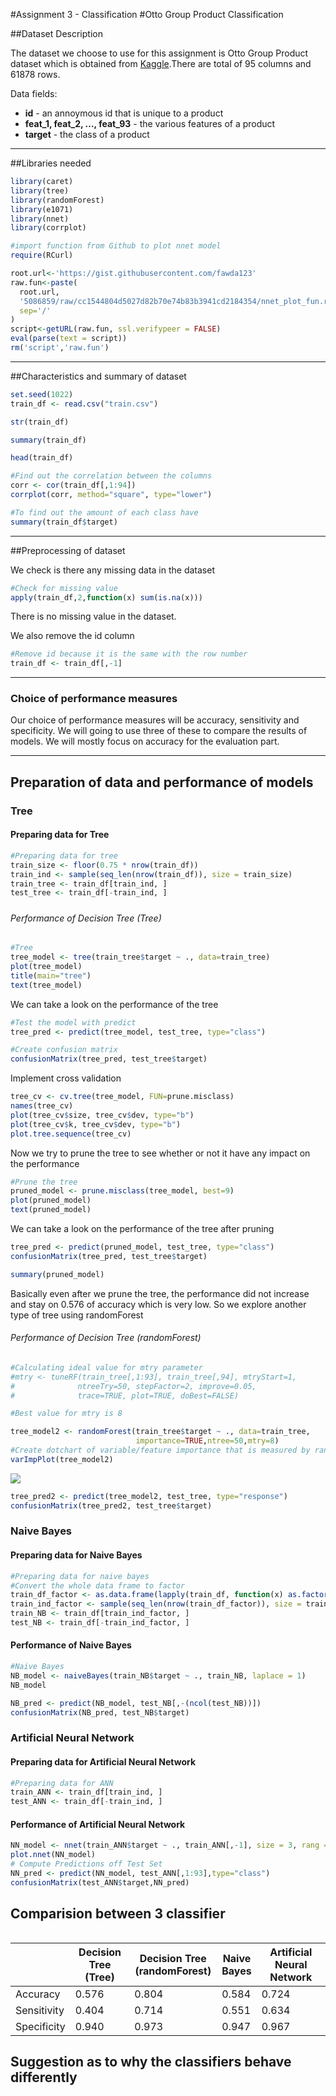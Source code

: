 #Assignment 3 - Classification
#Otto Group Product Classification

##Dataset Description

<p>The dataset we choose to use for this assignment is Otto Group Product dataset which is obtained from <a href="https://www.kaggle.com/c/otto-group-product-classification-challenge">Kaggle</a>.There are total of 95 columns and 61878 rows.</p>
Data fields:
<ul>
  <li>**id** - an annoymous id that is unique to a product</li>
  <li>**feat_1, feat_2, ..., feat_93** - the various features of a product</li>
  <li>**target** - the class of a product</li>
</ul>

---

##Libraries needed
```{r message=FALSE}
library(caret)
library(tree)
library(randomForest)
library(e1071)
library(nnet)
library(corrplot)

#import function from Github to plot nnet model
require(RCurl)

root.url<-'https://gist.githubusercontent.com/fawda123'
raw.fun<-paste(
  root.url,
  '5086859/raw/cc1544804d5027d82b70e74b83b3941cd2184354/nnet_plot_fun.r',
  sep='/'
)
script<-getURL(raw.fun, ssl.verifypeer = FALSE)
eval(parse(text = script))
rm('script','raw.fun')
```

---

##Characteristics and summary of dataset
```{r message=FALSE}
set.seed(1022)
train_df <- read.csv("train.csv")
```
```{r}
str(train_df)
```
```{r}
summary(train_df)
```
```{r}
head(train_df)
```
```{r}
#Find out the correlation between the columns
corr <- cor(train_df[,1:94])
corrplot(corr, method="square", type="lower")
```
```{r}
#To find out the amount of each class have
summary(train_df$target)
```
---

##Preprocessing of dataset
<p>We check is there any missing data in the dataset</p>
```{r}
#Check for missing value
apply(train_df,2,function(x) sum(is.na(x)))
```
<p>There is no missing value in the dataset.</p>
<p>We also remove the id column</p>
```{r}
#Remove id because it is the same with the row number
train_df <- train_df[,-1]
```

---

<h3>Choice of performance measures</h3>
<p>Our choice of performance measures will be accuracy, sensitivity and specificity. We will going to use three of these to compare the results of models. We will mostly focus on accuracy for the evaluation part.</p>

---
## Preparation of data and performance of models {.tabset .tabset-fade .tabset-pills}

### Tree

#### Preparing data for Tree
```{r}
#Preparing data for tree
train_size <- floor(0.75 * nrow(train_df))
train_ind <- sample(seq_len(nrow(train_df)), size = train_size)
train_tree <- train_df[train_ind, ]
test_tree <- train_df[-train_ind, ]
```
##### {.tabset .tabset-fade .tabset-pills}
###### Performance of Decision Tree (Tree)
```{r}
#Tree
tree_model <- tree(train_tree$target ~ ., data=train_tree)
plot(tree_model)
title(main="tree")
text(tree_model)
```
<p>We can take a look on the performance of the tree</p>
```{r}
#Test the model with predict
tree_pred <- predict(tree_model, test_tree, type="class")

#Create confusion matrix 
confusionMatrix(tree_pred, test_tree$target)
```
<p>Implement cross validation</p>
```{r}
tree_cv <- cv.tree(tree_model, FUN=prune.misclass)
names(tree_cv)
plot(tree_cv$size, tree_cv$dev, type="b")
plot(tree_cv$k, tree_cv$dev, type="b")
plot.tree.sequence(tree_cv)
```
<p>Now we try to prune the tree to see whether or not it have any impact on the performance</p>
```{r}
#Prune the tree
pruned_model <- prune.misclass(tree_model, best=9)
plot(pruned_model)
text(pruned_model)
```
<p>We can take a look on the performance of the tree after pruning</p>
```{r}
tree_pred <- predict(pruned_model, test_tree, type="class")
confusionMatrix(tree_pred, test_tree$target)

summary(pruned_model)
```
<p>Basically even after we prune the tree, the performance did not increase and stay on 0.576 of accuracy which is very low. So we explore another type of tree using randomForest</p>
###### Performance of Decision Tree (randomForest)
```{r}
#Calculating ideal value for mtry parameter
#mtry <- tuneRF(train_tree[,1:93], train_tree[,94], mtryStart=1,
#              ntreeTry=50, stepFactor=2, improve=0.05,
#              trace=TRUE, plot=TRUE, doBest=FALSE)

#Best value for mtry is 8

tree_model2 <- randomForest(train_tree$target ~ ., data=train_tree,
                            importance=TRUE,ntree=50,mtry=8)
#Create dotchart of variable/feature importance that is measured by random forest
varImpPlot(tree_model2)
```
![](Feature_Importance(randomForest).png)
```{r}
tree_pred2 <- predict(tree_model2, test_tree, type="response")
confusionMatrix(tree_pred2, test_tree$target)
```

### Naive Bayes

#### Preparing data for Naive Bayes
```{r}
#Preparing data for naive bayes
#Convert the whole data frame to factor
train_df_factor <- as.data.frame(lapply(train_df, function(x) as.factor(x)))
train_ind_factor <- sample(seq_len(nrow(train_df_factor)), size = train_size)
train_NB <- train_df[train_ind_factor, ]
test_NB <- train_df[-train_ind_factor, ]
```

#### Performance of Naive Bayes
```{r}
#Naive Bayes
NB_model <- naiveBayes(train_NB$target ~ ., train_NB, laplace = 1)
NB_model

NB_pred <- predict(NB_model, test_NB[,-(ncol(test_NB))])
confusionMatrix(NB_pred, test_NB$target)
```


### Artificial Neural Network

#### Preparing data for Artificial Neural Network
```{r}
#Preparing data for ANN
train_ANN <- train_df[train_ind, ]
test_ANN <- train_df[-train_ind, ]
```

#### Performance of Artificial Neural Network
```{r}
NN_model <- nnet(train_ANN$target ~ ., train_ANN[,-1], size = 3, rang = 0.1, decay = 5e-4, maxit = 500)
plot.nnet(NN_model)
# Compute Predictions off Test Set
NN_pred <- predict(NN_model, test_ANN[,1:93],type="class")
confusionMatrix(test_ANN$target,NN_pred)
```


## Comparision between 3 classifier
<table>
|             | Decision Tree (Tree) | Decision Tree (randomForest) | Naive Bayes | Artificial Neural Network |
|-------------|----------------------|------------------------------|-------------|---------------------------|
| Accuracy    | 0.576                | 0.804                        | 0.584       | 0.724                     |
| Sensitivity | 0.404                | 0.714                        | 0.551       | 0.634                     |
| Specificity | 0.940                | 0.973                        | 0.947       | 0.967                     |
</table>

## Suggestion as to why the classifiers behave differently
